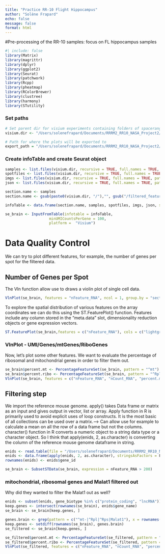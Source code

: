 ```yaml
---
title: "Practice RR-10 Flight Hippocampus"
author: "Solène Frapard"
echo: false
message: false
format: html
---
```


#Pre-processing of the RR-10 samples: focus on FL hippocampus samples

```r
#| include: false
library(Matrix)
library(magrittr)
library(dplyr)
library(ggplot2)
library(Seurat)
library(patchwork)
library(Rcpp)
library(pheatmap)
library(RColorBrewer)
library(clustree)
library(harmony)
library(STutility)

```

### Set paths

```r
# Set parent dir for visium experiments containing folders of spaceranger output with names
visium.dir <- "/Users/solenefrapard/Documents/RRRM2_RR10_NASA_Project2/DataProcessing/RRRM2_RR10_test/RR-10/FL_Hippo"

# Path for where the plots will be exported to
export_path = "/Users/solenefrapard/Documents/RRRM2_RR10_NASA_Project2/DataProcessing/RRRM2_RR10_test/RR-10/out_hippo"
```

### Create infoTable and create Seurat object

```r
samples <- list.files(visium.dir, recursive = TRUE, full.names = TRUE, pattern = 'filtered_feature_bc_matrix.h5')
spotfiles <- list.files(visium.dir, recursive = TRUE, full.names = TRUE, pattern = 'tissue_positions.csv')
imgs <- list.files(visium.dir, recursive = TRUE, full.names = TRUE, pattern = 'tissue_hires_image.png')
json <- list.files(visium.dir, recursive = TRUE, full.names = TRUE, pattern = 'scalefactors_json.json')
```

```r
section.name <- samples
section.name <- gsub(paste0(visium.dir, "/"),"", gsub("/filtered_feature_bc_matrix.h5","",section.name))

```

```r
infoTable <- data.frame(section.name, samples, spotfiles, imgs, json, stringsAsFactors = FALSE)
```

```r
se_brain <- InputFromTable(infotable = infoTable,
                    minUMICountsPerGene = 100,
                    platform =  "Visium")
```

# Data Quality Control

We can try to plot different features, for example, the number of genes per spot for the filtered data.

## Number of Genes per Spot

The Vln function allow use to draws a violin plot of single cell data.

```r
VlnPlot(se_brain, features = "nFeature_RNA", ncol = 1, group.by = "section.name", pt.size = 0)
```
To explore the spatial distribution of various features on the array coordinates we can do this using the ST.FeaturePlot() function. Features include any column stored in the “meta.data” slot, dimensionality reduction objects or gene expression vectors.

```r
ST.FeaturePlot(se_brain,features = c("nFeature_RNA"), cols = c("lightgray", "mistyrose", "red", "darkred", "black"), ncol = 2, pt.size = 1.4)

```
### VlnPlot - UMI/Genes/mtGenes/RiboGenes

Now, let's plot some other features. We want to evaluate the percentage of ribosomal and mitochondrial genes in order to filter them out.

```r
se_brain$percent.mt <- PercentageFeatureSet(se_brain, pattern = "^mt")
se_brain$percent.ribo <- PercentageFeatureSet(se_brain, pattern = "^Rpl|^Rps")
VlnPlot(se_brain, features = c("nFeature_RNA", "nCount_RNA", "percent.mt", "percent.ribo"), ncol = 2, pt.size = 0)
```
## Filtering step

We import the reference mouse genome. 
apply() takes Data frame or matrix as an input and gives output in vector, list or array. Apply function in R is primarily used to avoid explicit uses of loop constructs. It is the most basic of all collections can be used over a matrix.--> Can allow use for example to calculate a mean on all the row of a data frame but not the columns.
character() function in R converts a numeric object to a string data type or a character object.  So I think that apply(enids, 2, as.character) is converting the column of the reference mouse genome dataframe in string.
```r
enids <- read.table(file = "/Users/solenefrapard/Documents/RRRM2_RR10_NASA_Project2/DataProcessing/RR3_test/rr3_ref/mm10_genes.tsv", header = T, stringsAsFactors = T)
enids <- data.frame(apply(enids, 2, as.character), stringsAsFactors = F)
rownames(enids) <- enids$gene_id

```

```r
se_brain <- SubsetSTData(se_brain, expression = nFeature_RNA > 200)
```

### mitochondrial, ribosomal genes and Malat1 filtered out

Why did they wanted to filter the Malat1 out as well?
```r
enids <- subset(enids, gene_biotype %in% c("protein_coding", "lncRNA"))
keep.genes <- intersect(rownames(se_brain), enids$gene_name)
se_brain <- se_brain[keep.genes, ]

genes.brain <- grep(pattern = c("^mt-|^Rpl|^Rps|Malat1"), x = rownames(se_brain), value = T)
keep.genes <- setdiff(rownames(se_brain), genes.brain)
se_filtered <- se_brain[keep.genes, ]


```

```r
se_filtered$percent.mt <- PercentageFeatureSet(se_filtered, pattern = "^mt")
se_filtered$percent.ribo <- PercentageFeatureSet(se_filtered, pattern = "^Rpl|^Rps")
VlnPlot(se_filtered, features = c("nFeature_RNA", "nCount_RNA", "percent.mt", "percent.ribo"), ncol = 2, pt.size = 0)
```


```r



```
